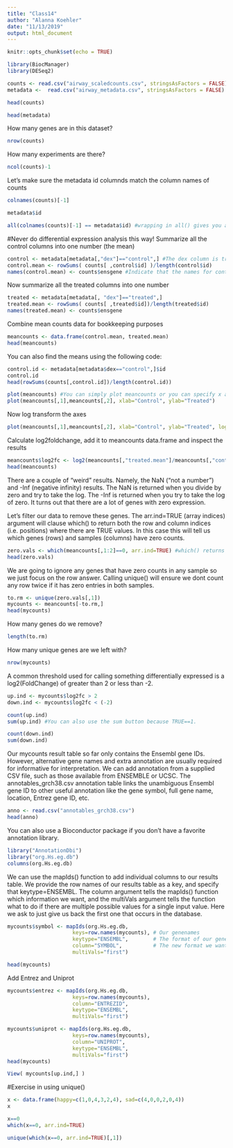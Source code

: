 ```yaml
---
title: "Class14"
author: "Alanna Koehler"
date: "11/13/2019"
output: html_document
---
```


```r
knitr::opts_chunk$set(echo = TRUE)
```


```r
library(BiocManager)
library(DESeq2)
```

```r
counts <- read.csv("airway_scaledcounts.csv", stringsAsFactors = FALSE)
metadata <-  read.csv("airway_metadata.csv", stringsAsFactors = FALSE)
```

```r
head(counts)
```
```r
head(metadata)
```

How many genes are in this dataset?
```r
nrow(counts)
```
How many experiments are there?
```r
ncol(counts)-1
```

Let's make sure the metadata id columnds match the column names of counts
```r
colnames(counts)[-1]
```
```r
metadata$id
```
```r
all(colnames(counts)[-1] == metadata$id) #wrapping in all() gives you a summary
```

#Never do differential expression analysis this way!
Summarize all the control columns into one number (the mean)
```r
control <- metadata[metadata[,"dex"]=="control",] #The dex column is treated or control
control.mean <- rowSums( counts[ ,control$id] )/length(control$id)
names(control.mean) <- counts$ensgene #Indicate that the names for control.mean should come from counts column ensgene
```

Now summarize all the treated columns into one number
```r
treated <- metadata[metadata[, "dex"]=="treated",] 
treated.mean <- rowSums( counts[ ,treated$id])/length(treated$id)
names(treated.mean) <- counts$ensgene
```

Combine mean counts data for bookkeeping purposes
```r
meancounts <- data.frame(control.mean, treated.mean)
head(meancounts)
```

You can also find the means using the following code:
```r
control.id <- metadata[metadata$dex=="control",]$id
control.id
head(rowSums(counts[,control.id])/length(control.id))
```

```r
plot(meancounts) #You can simply plot meancounts or you can specify x and y as below
plot(meancounts[,1],meancounts[,2], xlab="Control", ylab="Treated")
```
Now log transform the axes
```r
plot(meancounts[,1],meancounts[,2], xlab="Control", ylab="Treated", log ="xy")
```

Calculate log2foldchange, add it to meancounts data.frame and inspect the results
```r
meancounts$log2fc <- log2(meancounts[,"treated.mean"]/meancounts[,"control.mean"])
head(meancounts)
```

There are a couple of “weird” results. Namely, the NaN ("not a number") and -Inf (negative infinity) results. The NaN is returned when you divide by zero and try to take the log. The -Inf is returned when you try to take the log of zero. It turns out that there are a lot of genes with zero expression. 

Let’s filter our data to remove these genes.
The arr.ind=TRUE (array indices) argument will clause which() to return both the row and column indices (i.e. positions) where there are TRUE values. In this case this will tell us which genes (rows) and samples (columns) have zero counts.
```r
zero.vals <- which(meancounts[,1:2]==0, arr.ind=TRUE) #which() returns the indices for which a condition is TRUE. When you apply it to a dataframe with arr.ind=TRUE, it will return a dataframe rather than a vector of the number of each element.
head(zero.vals)
```

We are going to ignore any genes that have zero counts in any sample so we just focus on the row answer. Calling unique() will ensure we dont count any row twice if it has zero entries in both samples. 

```r
to.rm <- unique(zero.vals[,1])
mycounts <- meancounts[-to.rm,]
head(mycounts)
```

How many genes do we remove?
```r
length(to.rm)
```

How many unique genes are we left with?
```r
nrow(mycounts)
```

A common threshold used for calling something differentially expressed is a log2(FoldChange) of greater than 2 or less than -2.
```r
up.ind <- mycounts$log2fc > 2
down.ind <- mycounts$log2fc < (-2)
```

```r
count(up.ind)
sum(up.ind) #You can also use the sum button because TRUE==1.
```

```r
count(down.ind)
sum(down.ind)
```

Our mycounts result table so far only contains the Ensembl gene IDs. However, alternative gene names and extra annotation are usually required for informative for interpretation. We can add annotation from a supplied CSV file, such as those available from ENSEMBLE or UCSC. The annotables_grch38.csv annotation table links the unambiguous Ensembl gene ID to other useful annotation like the gene symbol, full gene name, location, Entrez gene ID, etc.
```r
anno <- read.csv("annotables_grch38.csv")
head(anno)
```

You can also use a Bioconductor package if you don't have a favorite annotation library.
```r
library("AnnotationDbi")
library("org.Hs.eg.db")
columns(org.Hs.eg.db)
```

We can use the mapIds() function to add individual columns to our results table. We provide the row names of our results table as a key, and specify that keytype=ENSEMBL. The column argument tells the mapIds() function which information we want, and the multiVals argument tells the function what to do if there are multiple possible values for a single input value. Here we ask to just give us back the first one that occurs in the database.
```r
mycounts$symbol <- mapIds(org.Hs.eg.db,
                     keys=row.names(mycounts), # Our genenames
                     keytype="ENSEMBL",        # The format of our genenames
                     column="SYMBOL",          # The new format we want to add
                     multiVals="first")
```

```r
head(mycounts)
```
Add Entrez and Uniprot
```r
mycounts$entrez <- mapIds(org.Hs.eg.db,
                     keys=row.names(mycounts),
                     column="ENTREZID",
                     keytype="ENSEMBL",
                     multiVals="first")

mycounts$uniprot <- mapIds(org.Hs.eg.db,
                     keys=row.names(mycounts),
                     column="UNIPROT",
                     keytype="ENSEMBL",
                     multiVals="first")
head(mycounts)
```
```r
View( mycounts[up.ind,] )
```



#Exercise in using unique()
```r
x <- data.frame(happy=c(1,0,4,3,2,4), sad=c(4,0,0,2,0,4))
x
```
```r
x==0
which(x==0, arr.ind=TRUE)
```
```r
unique(which(x==0, arr.ind=TRUE)[,1])
```

